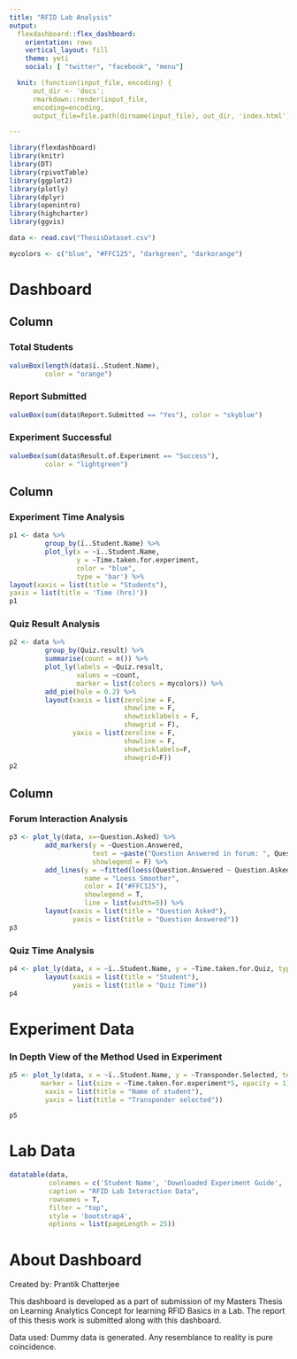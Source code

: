 ---
title: "RFID Lab Analysis"
output: 
  flexdashboard::flex_dashboard:
    orientation: rows
    vertical_layout: fill
    theme: yeti
    social: [ "twitter", "facebook", "menu"]

  knit: (function(input_file, encoding) {
      out_dir <- 'docs';
      rmarkdown::render(input_file,
      encoding=encoding,
      output_file=file.path(dirname(input_file), out_dir, 'index.html'))})

---

```{r setup, include=FALSE}
library(flexdashboard)
library(knitr)
library(DT)
library(rpivotTable)
library(ggplot2)
library(plotly)
library(dplyr)
library(openintro)
library(highcharter)
library(ggvis)
```

```{r}
data <- read.csv("ThesisDataset.csv")
```

```{r}
mycolors <- c("blue", "#FFC125", "darkgreen", "darkorange")
```



Dashboard
=====================================

Column {data-width=225}
-------------------------------------

### Total Students

```{r}
valueBox(length(data$ï..Student.Name),
         color = "orange")
```

### Report Submitted

```{r}
valueBox(sum(data$Report.Submitted == "Yes"), color = "skyblue")
```

### Experiment Successful

```{r}
valueBox(sum(data$Result.of.Experiment == "Success"),
         color = "lightgreen")
```


Column {data-width=350}
-----------------------------------------------------------------------

### Experiment Time Analysis

```{r}
p1 <- data %>%
         group_by(ï..Student.Name) %>%
         plot_ly(x = ~ï..Student.Name,
                 y = ~Time.taken.for.experiment,
                 color = "blue",
                 type = 'bar') %>%
layout(xaxis = list(title = "Students"),
yaxis = list(title = 'Time (hrs)'))
p1
```

### Quiz Result Analysis

```{r}
p2 <- data %>%
         group_by(Quiz.result) %>%
         summarise(count = n()) %>%
         plot_ly(labels = ~Quiz.result,
                 values = ~count,
                 marker = list(colors = mycolors)) %>%
         add_pie(hole = 0.2) %>%
         layout(xaxis = list(zeroline = F,
                             showline = F,
                             showticklabels = F,
                             showgrid = F),
                yaxis = list(zeroline = F,
                             showline = F,
                             showticklabels=F,
                             showgrid=F))
p2
```


Column {data-width=350}
-----------------------------------------------------------------------

### Forum Interaction Analysis

```{r}
p3 <- plot_ly(data, x=~Question.Asked) %>%
         add_markers(y = ~Question.Answered,
                     text = ~paste("Question Answered in forum: ", Question.Answered),
                     showlegend = F) %>%
         add_lines(y = ~fitted(loess(Question.Answered ~ Question.Asked)),
                   name = "Loess Smoother",
                   color = I("#FFC125"),
                   showlegend = T,
                   line = list(width=5)) %>%
         layout(xaxis = list(title = "Question Asked"),
                yaxis = list(title = "Question Answered"))
p3
```

### Quiz Time Analysis

```{r}
p4 <- plot_ly(data, x = ~ï..Student.Name, y = ~Time.taken.for.Quiz, type = 'scatter') %>%
         layout(xaxis = list(title = "Student"),
                yaxis = list(title = "Quiz Time"))
p4

```


Experiment Data
=========================================

### In Depth View of the Method Used in Experiment

```{r}
p5 <- plot_ly(data, x = ~ï..Student.Name, y = ~Transponder.Selected, text = ~Substrate.Selected, type = 'scatter', mode ='markers',
        marker = list(size = ~Time.taken.for.experiment*5, opacity = 1))%>% layout(
         xaxis = list(title = "Name of student"),
         yaxis = list(title = "Transponder selected"))

p5

```


Lab Data
========================================

```{r}

datatable(data,
          colnames = c('Student Name', 'Downloaded Experiment Guide', 'Result of Experiment', 'Time taken for experiment', 'Report Submitted', 'Question Asked', 'Question Answered', 'Quiz result', 'Time taken for Quiz', 'Method seleted', 'Substrate Selected', 'Transponder Selected'),
          caption = "RFID Lab Interaction Data",
          rownames = T,
          filter = "top",
          style = 'bootstrap4',
          options = list(pageLength = 25))
```


About Dashboard
========================================

Created by: Prantik Chatterjee

This dashboard is developed as a part of submission of my Masters Thesis on Learning Analytics Concept for learning RFID Basics in a Lab. The report of this thesis work is submitted along with this dashboard.

Data used: Dummy data is generated. Any resemblance to reality is pure coincidence. 

